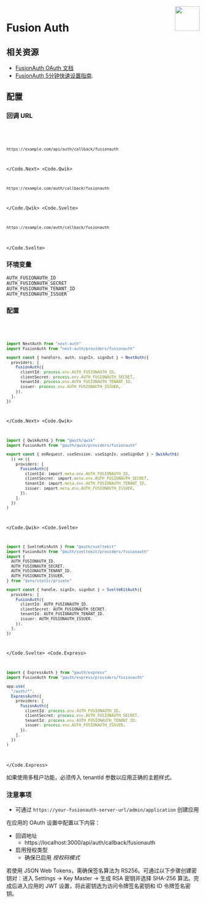 
<img align="right" src="/img/providers/fusionauth.svg" height="64" width="64" />

# Fusion Auth

## 相关资源

- [FusionAuth OAuth 文档](https://fusionauth.io/docs/v1/tech/oauth/)
- [FusionAuth 5分钟快速设置指南](https://fusionauth.io/docs/v1/tech/5-minute-setup-guide).

## 配置

### 回调 URL

<Code>
  <Code.Next>

```bash
https://example.com/api/auth/callback/fusionauth
```

  </Code.Next>
  <Code.Qwik>

```bash
https://example.com/auth/callback/fusionauth
```

  </Code.Qwik>
  <Code.Svelte>

```bash
https://example.com/auth/callback/fusionauth
```

  </Code.Svelte>
</Code>

### 环境变量

```
AUTH_FUSIONAUTH_ID
AUTH_FUSIONAUTH_SECRET
AUTH_FUSIONAUTH_TENANT_ID
AUTH_FUSIONAUTH_ISSUER
```

### 配置

<Code>
  <Code.Next>

```ts filename="/auth.ts"
import NextAuth from "next-auth"
import FusionAuth from "next-auth/providers/fusionauth"

export const { handlers, auth, signIn, signOut } = NextAuth({
  providers: [
    FusionAuth({
      clientId: process.env.AUTH_FUSIONAUTH_ID,
      clientSecret: process.env.AUTH_FUSIONAUTH_SECRET,
      tenantId: process.env.AUTH_FUSIONAUTH_TENANT_ID,
      issuer: process.env.AUTH_FUSIONAUTH_ISSUER,
    }),
  ],
})
```

  </Code.Next>
  <Code.Qwik>
  
```ts filename="/src/routes/plugin@auth.ts"
import { QwikAuth$ } from "@auth/qwik"
import FusionAuth from "@auth/qwik/providers/fusionauth"

export const { onRequest, useSession, useSignIn, useSignOut } = QwikAuth$(
  () => ({
    providers: [
      FusionAuth({
        clientId: import.meta.env.AUTH_FUSIONAUTH_ID,
        clientSecret: import.meta.env.AUTH_FUSIONAUTH_SECRET,
        tenantId: import.meta.env.AUTH_FUSIONAUTH_TENANT_ID,
        issuer: import.meta.env.AUTH_FUSIONAUTH_ISSUER,
      }),
    ],
  })
)
```

  </Code.Qwik>
  <Code.Svelte>

```ts filename="/src/auth.ts"
import { SvelteKitAuth } from "@auth/sveltekit"
import FusionAuth from "@auth/sveltekit/providers/fusionauth"
import {
  AUTH_FUSIONAUTH_ID,
  AUTH_FUSIONAUTH_SECRET,
  AUTH_FUSIONAUTH_TENANT_ID,
  AUTH_FUSIONAUTH_ISSUER,
} from "$env/static/private"

export const { handle, signIn, signOut } = SvelteKitAuth({
  providers: [
    FusionAuth({
      clientId: AUTH_FUSIONAUTH_ID,
      clientSecret: AUTH_FUSIONAUTH_SECRET,
      tenantId: AUTH_FUSIONAUTH_TENANT_ID,
      issuer: AUTH_FUSIONAUTH_ISSUER,
    }),
  ],
})
```

  </Code.Svelte>
  <Code.Express>

```ts filename="/src/app.ts"
import { ExpressAuth } from "@auth/express"
import FusionAuth from "@auth/express/providers/fusionauth"

app.use(
  "/auth/*",
  ExpressAuth({
    providers: [
      FusionAuth({
        clientId: process.env.AUTH_FUSIONAUTH_ID,
        clientSecret: process.env.AUTH_FUSIONAUTH_SECRET,
        tenantId: process.env.AUTH_FUSIONAUTH_TENANT_ID,
        issuer: process.env.AUTH_FUSIONAUTH_ISSUER,
      }),
    ],
  })
)
```

  </Code.Express>
</Code>

<Callout type="warning">
  如果使用多租户功能，必须传入 tenantId 参数以应用正确的主题样式。
</Callout>

### 注意事项

- 可通过 `https://your-fusionauth-server-url/admin/application` 创建应用

在应用的 OAuth 设置中配置以下内容：

- 回调地址
  - https://localhost:3000/api/auth/callback/fusionauth
- 启用授权类型
  - 确保已启用 _授权码模式_

若使用 JSON Web Tokens，需确保签名算法为 RS256。可通过以下步骤创建密钥对：进入 Settings → Key Master → 生成 RSA 密钥并选择 SHA-256 算法。完成后进入应用的 JWT 设置，将此密钥选为访问令牌签名密钥和 ID 令牌签名密钥。
